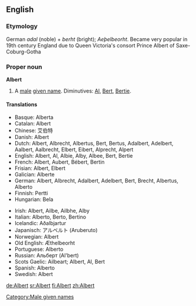 ==English==

===Etymology===
German ''adal'' (noble) + ''berht'' (bright); {{ang}} ''Aeþelbeorht''. Became very popular in 19th century England due to Queen Victoria's consort Prince Albert of Saxe-Coburg-Gotha

===Proper noun===
'''Albert'''

# A [[male]] [[given name]].  Diminutives: [[Al]], [[Bert]], [[Bertie]].

====Translations====
{{top}}
*Basque: Alberta
*Catalan: Albert
*Chinese: 艾伯特 
*Danish: Albert
*Dutch: Albert, Albrecht, Albertus, Bert, Bertus, Adalbert, Adelbert, Aalbert, Aalbrecht, Elbert, Eibert, Alprecht, Alpert
*English: Albert, Al, Albie, Alby, Albee, Bert, Bertie
*French: Albert, Aubert, Bébert, Bertin
*Frisian: Albert, Elbert
*Galician: Alberte
*German: Albert, Albrecht, Adalbert, Adelbert, Bert, Brecht, Albertus, Alberto
*Finnish: Pertti
*Hungarian: Bela
{{mid}}
*Irish: Albert, Ailbe, Ailbhe, Alby
*Italian: Alberto, Berto, Bertino
*Icelandic: Aðalbjartur
*Japanisch: アルベルト (Aruberuto)
*Norwegian: Albert
*Old English: Æthelbeorht
*Portuguese: Alberto
*Russian: Альберт (Al'bert)
*Scots Gaelic: Ailbeart; Albert, Al, Bert
*Spanish: Alberto
*Swedish: Albert
{{bottom}}

[[Category:Male given names]]

[[de:Albert]]
[[sr:Albert]]
[[fi:Albert]]
[[zh:Albert]]